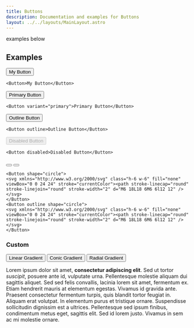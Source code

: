 ```yaml
---
title: Buttons
description: Documentation and examples for Buttons
layout: ../../layouts/MainLayout.astro
---
```



examples below

## Examples

<Button>My Button</Button>
```
<Button>My Button</Button>
```

<Button variant="primary">Primary Button</Button>
```
<Button variant="primary">Primary Button</Button>
```

<Button outline>Outline Button</Button>
```
<Button outline>Outline Button</Button>
```

<Button disabled>Disabled Button</Button>
```
<Button disabled>Disabled Button</Button>
```


<Button shape="circle"><svg xmlns="http://www.w3.org/2000/svg" class="h-6 w-6" fill="none" viewBox="0 0 24 24" stroke="currentColor"><path stroke-linecap="round" stroke-linejoin="round" stroke-width="2" d="M6 18L18 6M6 6l12 12" /></svg></Button>
<Button outline shape="circle"><svg xmlns="http://www.w3.org/2000/svg" class="h-6 w-6" fill="none" viewBox="0 0 24 24" stroke="currentColor"><path stroke-linecap="round" stroke-linejoin="round" stroke-width="2" d="M6 18L18 6M6 6l12 12" /></svg></Button>
```
<Button shape="circle">
<svg xmlns="http://www.w3.org/2000/svg" class="h-6 w-6" fill="none" viewBox="0 0 24 24" stroke="currentColor"><path stroke-linecap="round" stroke-linejoin="round" stroke-width="2" d="M6 18L18 6M6 6l12 12" /></svg>
</Button>
<Button outline shape="circle">
<svg xmlns="http://www.w3.org/2000/svg" class="h-6 w-6" fill="none" viewBox="0 0 24 24" stroke="currentColor"><path stroke-linecap="round" stroke-linejoin="round" stroke-width="2" d="M6 18L18 6M6 6l12 12" /></svg>
</Button>
```

### Custom


<button className="btn btn-wide bg-gradient-to-r from-orange-500 to-pink-500 border border-transparent shadow text-white hover:to-pink-600 focus:outline-none focus:ring focus:ring-primary-500 focus:ring-offset-primary-500 focus:ring-2 focus:ring-offset-2">Linear Gradient</button>
<button className="btn btn-wide border-none bg-conic-to-l from-yellow-500 via-purple-500 to-blue-500">Conic Gradient</button>
<button className="btn btn-wide bg-radial-at-t from-gray-300 via-fuchsia-600 to-orange-600">Radial Gradient</button>



Lorem ipsum dolor sit amet, **consectetur adipiscing elit**. Sed ut tortor _suscipit_, posuere ante id, vulputate urna. Pellentesque molestie aliquam dui sagittis aliquet. Sed sed felis convallis, lacinia lorem sit amet, fermentum ex. Etiam hendrerit mauris at elementum egestas. Vivamus id gravida ante. Praesent consectetur fermentum turpis, quis blandit tortor feugiat in. Aliquam erat volutpat. In elementum purus et tristique ornare. Suspendisse sollicitudin dignissim est a ultrices. Pellentesque sed ipsum finibus, condimentum metus eget, sagittis elit. Sed id lorem justo. Vivamus in sem ac mi molestie ornare.

